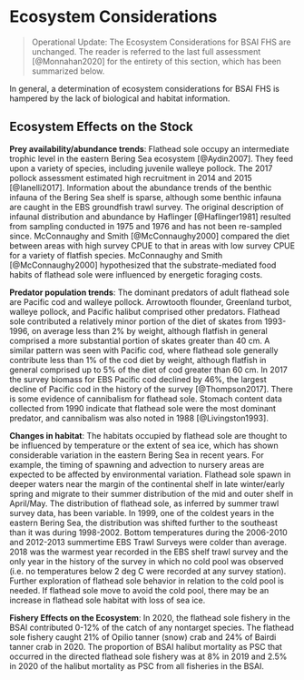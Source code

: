 # Ecosystem Considerations

> Operational Update: The Ecosystem Considerations for BSAI FHS are unchanged. The reader is referred to the last full assessment [@Monnahan2020] for the entirety of this section, which has been summarized below.  

In general, a determination of ecosystem considerations for BSAI FHS is hampered by the lack of biological and habitat information.

## Ecosystem Effects on the Stock

**Prey availability/abundance trends**: Flathead sole occupy an intermediate trophic level in the eastern Bering Sea ecosystem [@Aydin2007]. They feed upon a variety of species, including juvenile walleye pollock.  The 2017 pollock assessment estimated high recruitment in 2014 and 2015 [@Ianelli2017]. Information about the abundance trends of the benthic infauna of the Bering Sea shelf is sparse, although some benthic infauna are caught in the EBS groundfish trawl survey. The original description of infaunal distribution and abundance by Haflinger [@Haflinger1981] resulted from sampling conducted in 1975 and 1976 and has not been re-sampled since. McConnaughy and Smith [@McConnaughy2000] compared the diet between areas with high survey CPUE to that in areas with low survey CPUE for a variety of flatfish species.  McConnaughy and Smith [@McConnaughy2000] hypothesized that the substrate-mediated food habits of flathead sole were influenced by energetic foraging costs. 

**Predator population trends**: The dominant predators of adult flathead sole are Pacific cod and walleye pollock.  Arrowtooth flounder, Greenland turbot, walleye pollock, and Pacific halibut comprised other predators. Flathead sole contributed a relatively minor portion of the diet of skates from 1993-1996, on average less than 2% by weight, although flatfish in general comprised a more substantial portion of skates greater than 40 cm. A similar pattern was seen with Pacific cod, where flathead sole generally contribute less than 1% of the cod diet by weight, although flatfish in general comprised up to 5% of the diet of cod greater than 60 cm. In 2017 the survey biomass for EBS Pacific cod declined by 46%, the largest decline of Pacific cod in the history of the survey [@Thompson2017]. There is some evidence of cannibalism for flathead sole. Stomach content data collected from 1990 indicate that flathead sole were the most dominant predator, and cannibalism was also noted in 1988 [@Livingston1993]. 

**Changes in habitat**: The habitats occupied by flathead sole are thought to be influenced by temperature or the extent of sea ice, which has shown considerable variation in the eastern Bering Sea in recent years. For example, the timing of spawning and advection to nursery areas are expected to be affected by environmental variation. Flathead sole spawn in deeper waters near the margin of the continental shelf in late winter/early spring and migrate to their summer distribution of the mid and outer shelf in April/May. The distribution of flathead sole, as inferred by summer trawl survey data, has been variable. In 1999, one of the coldest years in the eastern Bering Sea, the distribution was shifted further to the southeast than it was during 1998-2002. Bottom temperatures during the 2006-2010 and 2012-2013 summertime EBS Trawl Surveys were colder than average. 2018 was the warmest year recorded in the EBS shelf trawl survey and the only year in the history of the survey in which no cold pool was observed (i.e. no temperatures below 2 deg C were recorded at any survey station). Further exploration of flathead sole behavior in relation to the cold pool is needed. If flathead sole move to avoid the cold pool, there may be an increase in flathead sole habitat with loss of sea ice.



**Fishery Effects on the Ecosystem**:  In 2020, the flathead sole fishery in the BSAI contributed 0-12% of the catch of any nontarget species. The flathead sole fishery caught 21% of Opilio tanner (snow) crab and 24% of Bairdi tanner crab in 2020. The proportion of BSAI halibut mortality as PSC that occurred in the directed flathead sole fishery was at 8% in 2019 and 2.5% in 2020 of the halibut mortality as PSC from all fisheries in the BSAI.


